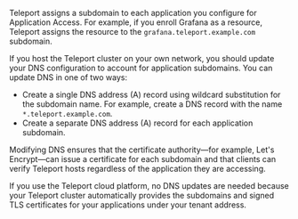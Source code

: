 Teleport assigns a subdomain to each application you configure for Application
Access. For example, if you enroll Grafana as a resource, Teleport assigns the resource
to the `grafana.teleport.example.com` subdomain. 

If you host the Teleport cluster on your own network, you should update your DNS 
configuration to account for application subdomains.
You can update DNS in one of two ways: 

- Create a single DNS address (A) record using wildcard substitution for the subdomain name.
   For example, create a DNS record with the name `*.teleport.example.com`. 
- Create a separate DNS address (A) record for each application subdomain.

Modifying DNS ensures that the certificate authority—for example, Let's Encrypt—can issue a 
certificate for each subdomain and that clients can verify Teleport hosts regardless of the
application they are accessing.

If you use the Teleport cloud platform, no DNS updates are needed because your Teleport 
cluster automatically provides the subdomains and signed TLS certificates for your 
applications under your tenant address.

